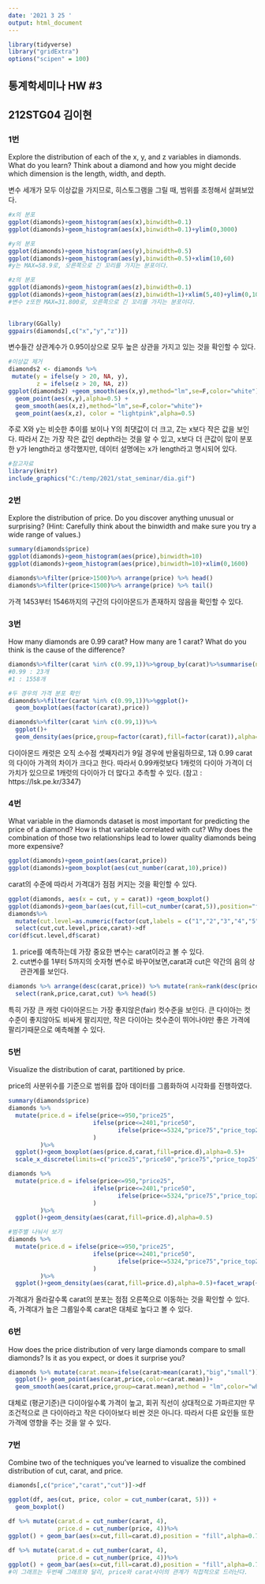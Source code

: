 ---
date: '2021 3 25 '
output: html_document
---
```{r setup, include=FALSE}
library(tidyverse)
library("gridExtra")
options("scipen" = 100)
```
## 통계학세미나 HW #3
## 212STG04 김이현 

### 1번 
Explore the distribution of each of the x, y, and z variables in diamonds. What do you learn? 
Think about a diamond and how you might decide which dimension is the length, width, and depth.

변수 세개가 모두 이상값을 가지므로, 히스토그램을 그릴 때, 범위를 조정해서 살펴보았다.
```{r}
#x의 분포 
ggplot(diamonds)+geom_histogram(aes(x),binwidth=0.1)
ggplot(diamonds)+geom_histogram(aes(x),binwidth=0.1)+ylim(0,3000)

#y의 분포 
ggplot(diamonds)+geom_histogram(aes(y),binwidth=0.5)
ggplot(diamonds)+geom_histogram(aes(y),binwidth=0.5)+xlim(10,60)
#y는 MAX=58.9로, 오른쪽으로 긴 꼬리를 가지는 분포이다. 

#z의 분포 
ggplot(diamonds)+geom_histogram(aes(z),binwidth=0.1)
ggplot(diamonds)+geom_histogram(aes(z),binwidth=1)+xlim(5,40)+ylim(0,100)
#변수 z또한 MAX=31.800로, 오른쪽으로 긴 꼬리를 가지는 분포이다. 
 

library(GGally)
ggpairs(diamonds[,c("x","y","z")])
```

변수들간 상관계수가 0.95이상으로 모두 높은 상관을 가지고 있는 것을 확인할 수 있다. 

```{r}

#이상값 제거 
diamonds2 <- diamonds %>%
 mutate(y = ifelse(y > 20, NA, y),
        z = ifelse(z > 20, NA, z))
ggplot(diamonds2) +geom_smooth(aes(x,y),method="lm",se=F,color="white")+
  geom_point(aes(x,y),alpha=0.5) +
  geom_smooth(aes(x,z),method="lm",se=F,color="white")+
  geom_point(aes(x,z), color = "lightpink",alpha=0.5)
```

주로 X와 y는 비슷한 추이를 보이나 Y의 최댓값이 더 크고,
Z는 x보다 작은 값을 보인다. 따라서 Z는 가장 작은 값인 depth라는 것을 알 수 있고, 
x보다 더 큰값이 많이 분포한 y가 length라고 생각했지만, 데이터 설명에는 x가 length라고 명시되어 있다. 

```{r}
#참고자료 
library(knitr)
include_graphics("C:/temp/2021/stat_seminar/dia.gif")
```


### 2번 
Explore the distribution of price. Do you discover anything unusual or surprising? (Hint: Carefully think about the binwidth and make sure you try a wide range of values.)
```{r}
summary(diamonds$price)
ggplot(diamonds)+geom_histogram(aes(price),binwidth=10)
ggplot(diamonds)+geom_histogram(aes(price),binwidth=10)+xlim(0,1600)

diamonds%>%filter(price>1500)%>% arrange(price) %>% head()
diamonds%>%filter(price<1500)%>% arrange(price) %>% tail()
```

가격 1453부터 1546까지의 구간의 다이아몬드가 존재하지 않음을 확인할 수 있다.  



### 3번
How many diamonds are 0.99 carat? How many are 1 carat? 
What do you think is the cause of the difference?
```{r}
diamonds%>%filter(carat %in% c(0.99,1))%>%group_by(carat)%>%summarise(n=n())
#0.99 : 23개
#1 : 1558개 

#두 경우의 가격 분포 확인 
diamonds%>%filter(carat %in% c(0.99,1))%>%ggplot()+
  geom_boxplot(aes(factor(carat),price))

diamonds%>%filter(carat %in% c(0.99,1))%>%
  ggplot()+
  geom_density(aes(price,group=factor(carat),fill=factor(carat)),alpha=0.5)
```

다이아몬드 캐럿은 오직 소수점 셋째자리가 9일 경우에 반올림하므로, 
1과 0.99 carat의 다이아 가격의 차이가 크다고 한다. 
따라서 0.99캐럿보다 1캐럿의 다이아 가격이 더 가치가 있으므로 
1캐럿의 다이아가 더 많다고 추측할 수 있다. 
(참고 : https://lsk.pe.kr/3347)


### 4번
What variable in the diamonds dataset is most important for predicting the price of a diamond? 
How is that variable correlated with cut? 
Why does the combination of those two relationships lead to lower quality diamonds being more expensive?
```{r}
ggplot(diamonds)+geom_point(aes(carat,price))
ggplot(diamonds)+geom_boxplot(aes(cut_number(carat,10),price))
```

carat의 수준에 따라서 가격대가 점점 커지는 것을 확인할 수 있다. 

```{r}
ggplot(diamonds, aes(x = cut, y = carat)) +geom_boxplot()
ggplot(diamonds)+geom_bar(aes(cut,fill=cut_number(carat,5)),position="fill")
diamonds%>%
  mutate(cut.level=as.numeric(factor(cut,labels = c("1","2","3","4","5"))))%>%
  select(cut,cut.level,price,carat)->df
cor(df$cut.level,df$carat)
```

1) price를 예측하는데 가장 중요한 변수는 carat이라고 볼 수 있다. 
2) cut변수를 1부터 5까지의 숫자형 변수로 바꾸어보면,carat과 cut은 약간의 음의 상관관계를 보인다. 

```{r}
diamonds %>% arrange(desc(carat,price)) %>% mutate(rank=rank(desc(price)))%>%
  select(rank,price,carat,cut) %>% head(5)
```

특히 가장 큰 캐럿 다이아몬드는 가장 좋지않은(fair) 컷수준을 보인다. 
큰 다이아는 컷 수준이 좋지않아도 비싸게 팔리지만, 작은 다이아는 컷수준이 뛰어나야만 좋은 가격에 팔리기때문으로 예측해볼 수 있다. 



### 5번 
Visualize the distribution of carat, partitioned by price.

price의 사분위수를 기준으로 범위를 잡아 데이터를 그룹화하여 시각화를 진행하였다.

```{r}
summary(diamonds$price)
diamonds %>% 
  mutate(price.d = ifelse(price<=950,"price25",
                        ifelse(price<=2401,"price50",
                               ifelse(price<=5324,"price75","price_top25"))
                        )
         )%>%
  ggplot()+geom_boxplot(aes(price.d,carat,fill=price.d),alpha=0.5)+
  scale_x_discrete(limits=c("price25","price50","price75","price_top25"))

diamonds %>% 
  mutate(price.d = ifelse(price<=950,"price25",
                        ifelse(price<=2401,"price50",
                               ifelse(price<=5324,"price75","price_top25"))
                        )
         )%>%
  ggplot()+geom_density(aes(carat,fill=price.d),alpha=0.5)

#범주별 나눠서 보기 
diamonds %>% 
  mutate(price.d = ifelse(price<=950,"price25",
                        ifelse(price<=2401,"price50",
                               ifelse(price<=5324,"price75","price_top25"))
                        )
         )%>%
  ggplot()+geom_density(aes(carat,fill=price.d),alpha=0.5)+facet_wrap(~price.d)
```

가격대가 올라갈수록 carat의 분포는 점점 오른쪽으로 이동하는 것을 확인할 수 있다. 
즉, 가격대가 높은 그룹일수록 carat은 대체로 높다고 볼 수 있다. 



### 6번 
How does the price distribution of very large diamonds compare to small diamonds? 
Is it as you expect, or does it surprise you?
```{r}
diamonds %>% mutate(carat.mean=ifelse(carat>mean(carat),"big","small")) %>% 
  ggplot()+ geom_point(aes(carat,price,color=carat.mean))+
  geom_smooth(aes(carat,price,group=carat.mean),method = "lm",color="white")
```
 
대체로 (평균기준)큰 다이아일수록 가격이 높고, 회귀 직선이 상대적으로 가파르지만
무조건적으로 큰 다이아라고 작은 다이아보다 비싼 것은 아니다. 
따라서 다른 요인들 또한 가격에 영향을 주는 것을 알 수 있다. 



### 7번 
Combine two of the techniques you’ve learned to visualize the combined distribution of cut, carat, and price.
```{r}
diamonds[,c("price","carat","cut")]->df

ggplot(df, aes(cut, price, color = cut_number(carat, 5))) +
  geom_boxplot()

df %>% mutate(carat.d = cut_number(carat, 4),
              price.d = cut_number(price, 4))%>% 
ggplot() + geom_bar(aes(x=cut,fill=carat.d),position = "fill",alpha=0.7)

df %>% mutate(carat.d = cut_number(carat, 4),
              price.d = cut_number(price, 4))%>% 
ggplot() + geom_bar(aes(x=cut,fill=carat.d),position = "fill",alpha=0.7)+facet_wrap(~price.d)
#이 그래프는 두번째 그래프와 달리, price와 carat사이의 관계가 직접적으로 드러난다. 
``` 
